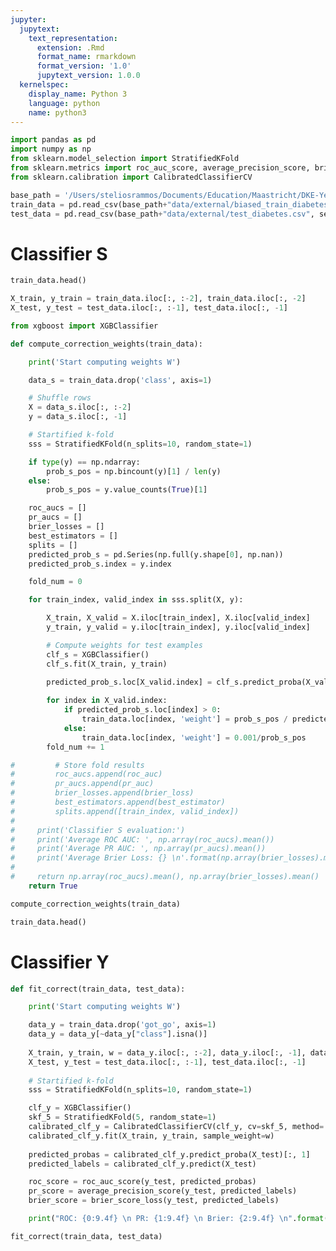 ```yaml
---
jupyter:
  jupytext:
    text_representation:
      extension: .Rmd
      format_name: rmarkdown
      format_version: '1.0'
      jupytext_version: 1.0.0
  kernelspec:
    display_name: Python 3
    language: python
    name: python3
---
```


```python
import pandas as pd
import numpy as np
from sklearn.model_selection import StratifiedKFold
from sklearn.metrics import roc_auc_score, average_precision_score, brier_score_loss
from sklearn.calibration import CalibratedClassifierCV
```

```python
base_path = '/Users/steliosrammos/Documents/Education/Maastricht/DKE-Year3/BachelorThesis/bachelor_thesis/'
train_data = pd.read_csv(base_path+"data/external/biased_train_diabetes.csv", sep=";")
test_data = pd.read_csv(base_path+"data/external/test_diabetes.csv", sep=";")
```

# Classifier S

```python
train_data.head()
```

```python
X_train, y_train = train_data.iloc[:, :-2], train_data.iloc[:, -2]
X_test, y_test = test_data.iloc[:, :-1], test_data.iloc[:, -1]
```

```python
from xgboost import XGBClassifier
```

```python
def compute_correction_weights(train_data):

    print('Start computing weights W')

    data_s = train_data.drop('class', axis=1)

    # Shuffle rows
    X = data_s.iloc[:, :-2]
    y = data_s.iloc[:, -1]

    # Startified k-fold
    sss = StratifiedKFold(n_splits=10, random_state=1)

    if type(y) == np.ndarray:
        prob_s_pos = np.bincount(y)[1] / len(y)
    else:
        prob_s_pos = y.value_counts(True)[1]

    roc_aucs = []
    pr_aucs = []
    brier_losses = []
    best_estimators = []
    splits = []
    predicted_prob_s = pd.Series(np.full(y.shape[0], np.nan))
    predicted_prob_s.index = y.index

    fold_num = 0

    for train_index, valid_index in sss.split(X, y):

        X_train, X_valid = X.iloc[train_index], X.iloc[valid_index]
        y_train, y_valid = y.iloc[train_index], y.iloc[valid_index]

        # Compute weights for test examples
        clf_s = XGBClassifier()
        clf_s.fit(X_train, y_train)
        
        predicted_prob_s.loc[X_valid.index] = clf_s.predict_proba(X_valid)[:, 1]

        for index in X_valid.index:
            if predicted_prob_s.loc[index] > 0:
                train_data.loc[index, 'weight'] = prob_s_pos / predicted_prob_s.loc[index]
            else:
                train_data.loc[index, 'weight'] = 0.001/prob_s_pos
        fold_num += 1

#         # Store fold results
#         roc_aucs.append(roc_auc)
#         pr_aucs.append(pr_auc)
#         brier_losses.append(brier_loss)
#         best_estimators.append(best_estimator)
#         splits.append([train_index, valid_index])
# 
#     print('Classifier S evaluation:')
#     print('Average ROC AUC: ', np.array(roc_aucs).mean())
#     print('Average PR AUC: ', np.array(pr_aucs).mean())
#     print('Average Brier Loss: {} \n'.format(np.array(brier_losses).mean()))
# 
#     return np.array(roc_aucs).mean(), np.array(brier_losses).mean()
    return True
```

```python
compute_correction_weights(train_data)
```

```python
train_data.head()
```

# Classifier Y

```python
def fit_correct(train_data, test_data):

    print('Start computing weights W')

    data_y = train_data.drop('got_go', axis=1)
    data_y = data_y[~data_y["class"].isna()]
    
    X_train, y_train, w = data_y.iloc[:, :-2], data_y.iloc[:, -1], data_y.iloc[:, -2]
    X_test, y_test = test_data.iloc[:, :-1], test_data.iloc[:, -1]
    
    # Startified k-fold
    sss = StratifiedKFold(n_splits=10, random_state=1)

    clf_y = XGBClassifier()
    skf_5 = StratifiedKFold(5, random_state=1)
    calibrated_clf_y = CalibratedClassifierCV(clf_y, cv=skf_5, method='isotonic')
    calibrated_clf_y.fit(X_train, y_train, sample_weight=w)
    
    predicted_probas = calibrated_clf_y.predict_proba(X_test)[:, 1]
    predicted_labels = calibrated_clf_y.predict(X_test)

    roc_score = roc_auc_score(y_test, predicted_probas)
    pr_score = average_precision_score(y_test, predicted_labels)
    brier_score = brier_score_loss(y_test, predicted_labels)

    print("ROC: {0:9.4f} \n PR: {1:9.4f} \n Brier: {2:9.4f} \n".format(roc_score, pr_score, brier_score))
```

```python
fit_correct(train_data, test_data)
```

```python

```

